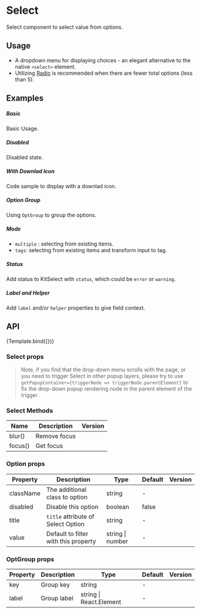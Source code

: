 
<Meta
    title="Design System/DataEntry/Select"
    argTypes={argTypes}
/>

# Select

Select component to select value from options.

## Usage

- A dropdown menu for displaying choices - an elegant alternative to the native `<select>` element.
- Utilizing [Radio](/components/radio/) is recommended when there are fewer total options (less than 5).

## Examples

##### Basic
Basic Usage.

<CustomCanvas content={Exemples.Basic} source={Sources.Basic} />

##### Disabled
Disabled state.

<CustomCanvas content={Exemples.Disabled} source={Sources.Disabled} />

##### With Downlad Icon
Code sample to display with a downlad icon.

<CustomCanvas content={Exemples.Download} source={Sources.Download} />

##### Option Group
Using `OptGroup` to group the options.

<CustomCanvas content={Exemples.Group} source={Sources.Group} />

##### Mode
- `multiple` : selecting from existing items.
- `tags`: selecting from existing items and transform input to tag.

<CustomCanvas content={Exemples.Multipleandtags} source={Sources.Multipleandtags} />

##### Status
Add status to KitSelect with `status`, which could be `error` or `warning`.

<CustomCanvas content={Exemples.Status} source={Sources.Status} />

##### Label and Helper

Add `label` and/or `helper` properties to give field context.

<CustomCanvas content={Exemples.Wrapper} source={Sources.Wrapper} />

## API

<Canvas>
    <Story name="Select">{Template.bind({})}</Story>
</Canvas>

<Controls story="Select" />

### Select props

> Note, if you find that the drop-down menu scrolls with the page, or you need to trigger Select in other popup layers, please try to use `getPopupContainer={triggerNode => triggerNode.parentElement}` to fix the drop-down popup rendering node in the parent element of the trigger .

### Select Methods

| Name    | Description  | Version |
| ------- | ------------ | ------- |
| blur()  | Remove focus |         |
| focus() | Get focus    |         |

### Option props

| Property  | Description                          | Type             | Default | Version |
| --------- | ------------------------------------ | ---------------- | ------- | ------- |
| className | The additional class to option       | string           | -       |         |
| disabled  | Disable this option                  | boolean          | false   |         |
| title     | `title` attribute of Select Option   | string           | -       |         |
| value     | Default to filter with this property | string \| number | -       |         |

### OptGroup props

| Property | Description | Type                    | Default | Version |
| -------- | ----------- | ----------------------- | ------- | ------- |
| key      | Group key   | string                  | -       |         |
| label    | Group label | string \| React.Element | -       |         |
